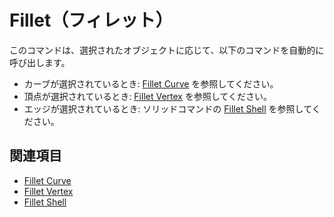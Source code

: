 
# Fillet（フィレット）

<Reference shortcut="B" command="Fillet" button="コマンドバー右" />

このコマンドは、選択されたオブジェクトに応じて、以下のコマンドを自動的に呼び出します。
  - カーブが選択されているとき: [Fillet Curve](./fillet-curve) を参照してください。
  - 頂点が選択されているとき: [Fillet Vertex](./fillet-vertex) を参照してください。
  - エッジが選択されているとき: ソリッドコマンドの [Fillet Shell](../solid/fillet-shell) を参照してください。

## 関連項目
- [Fillet Curve](./fillet-curve)
- [Fillet Vertex](./fillet-vertex)
- [Fillet Shell](../solid/fillet-shell)